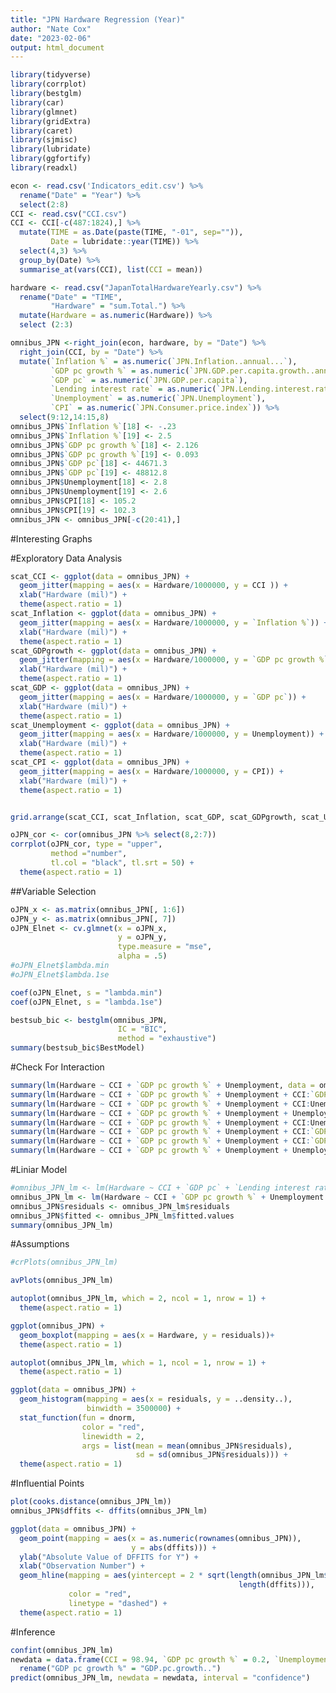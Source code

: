 ```yaml
---
title: "JPN Hardware Regression (Year)"
author: "Nate Cox"
date: "2023-02-06"
output: html_document
---
```


```r
library(tidyverse)
library(corrplot)  
library(bestglm)  
library(car) 
library(glmnet)
library(gridExtra)
library(caret)
library(sjmisc)
library(lubridate)
library(ggfortify)
library(readxl)
```

```r
econ <- read.csv('Indicators_edit.csv') %>%
  rename("Date" = "Year") %>%
  select(2:8)
CCI <- read.csv("CCI.csv")
CCI <- CCI[-c(487:1824),] %>%
  mutate(TIME = as.Date(paste(TIME, "-01", sep="")),
         Date = lubridate::year(TIME)) %>%
  select(4,3) %>%
  group_by(Date) %>%
  summarise_at(vars(CCI), list(CCI = mean))

hardware <- read.csv("JapanTotalHardwareYearly.csv") %>%
  rename("Date" = "TIME",
         "Hardware" = "sum.Total.") %>%
  mutate(Hardware = as.numeric(Hardware)) %>%
  select (2:3)

omnibus_JPN <-right_join(econ, hardware, by = "Date") %>%
  right_join(CCI, by = "Date") %>%
  mutate(`Inflation %` = as.numeric(`JPN.Inflation..annual...`),
         `GDP pc growth %` = as.numeric(`JPN.GDP.per.capita.growth..annual...`),
         `GDP pc` = as.numeric(`JPN.GDP.per.capita`),
         `Lending interest rate` = as.numeric(`JPN.Lending.interest.rate....`),
         `Unemployment` = as.numeric(`JPN.Unemployment`),
         `CPI` = as.numeric(`JPN.Consumer.price.index`)) %>%
  select(9:12,14:15,8)
omnibus_JPN$`Inflation %`[18] <- -.23
omnibus_JPN$`Inflation %`[19] <- 2.5
omnibus_JPN$`GDP pc growth %`[18] <- 2.126
omnibus_JPN$`GDP pc growth %`[19] <- 0.093
omnibus_JPN$`GDP pc`[18] <- 44671.3
omnibus_JPN$`GDP pc`[19] <- 48812.8
omnibus_JPN$Unemployment[18] <- 2.8
omnibus_JPN$Unemployment[19] <- 2.6
omnibus_JPN$CPI[18] <- 105.2
omnibus_JPN$CPI[19] <- 102.3
omnibus_JPN <- omnibus_JPN[-c(20:41),]

```
#Interesting Graphs

#Exploratory Data Analysis


```r
scat_CCI <- ggplot(data = omnibus_JPN) +
  geom_jitter(mapping = aes(x = Hardware/1000000, y = CCI )) +
  xlab("Hardware (mil)") +
  theme(aspect.ratio = 1)
scat_Inflation <- ggplot(data = omnibus_JPN) +
  geom_jitter(mapping = aes(x = Hardware/1000000, y = `Inflation %`)) +
  xlab("Hardware (mil)") +
  theme(aspect.ratio = 1)
scat_GDPgrowth <- ggplot(data = omnibus_JPN) +
  geom_jitter(mapping = aes(x = Hardware/1000000, y = `GDP pc growth %`)) +
  xlab("Hardware (mil)") +
  theme(aspect.ratio = 1)
scat_GDP <- ggplot(data = omnibus_JPN) +
  geom_jitter(mapping = aes(x = Hardware/1000000, y = `GDP pc`)) +
  xlab("Hardware (mil)") +
  theme(aspect.ratio = 1)
scat_Unemployment <- ggplot(data = omnibus_JPN) +
  geom_jitter(mapping = aes(x = Hardware/1000000, y = Unemployment)) +
  xlab("Hardware (mil)") +
  theme(aspect.ratio = 1)
scat_CPI <- ggplot(data = omnibus_JPN) +
  geom_jitter(mapping = aes(x = Hardware/1000000, y = CPI)) +
  xlab("Hardware (mil)") +
  theme(aspect.ratio = 1)


grid.arrange(scat_CCI, scat_Inflation, scat_GDP, scat_GDPgrowth, scat_Unemployment, scat_CPI, ncol =3)
```

```r
oJPN_cor <- cor(omnibus_JPN %>% select(8,2:7))
corrplot(oJPN_cor, type = "upper",
         method ="number",
         tl.col = "black", tl.srt = 50) +
  theme(aspect.ratio = 1)
```

##Variable Selection

```r
oJPN_x <- as.matrix(omnibus_JPN[, 1:6])
oJPN_y <- as.matrix(omnibus_JPN[, 7])
oJPN_Elnet <- cv.glmnet(x = oJPN_x,
                        y = oJPN_y, 
                        type.measure = "mse", 
                        alpha = .5)  
#oJPN_Elnet$lambda.min
#oJPN_Elnet$lambda.1se

coef(oJPN_Elnet, s = "lambda.min")
coef(oJPN_Elnet, s = "lambda.1se")

bestsub_bic <- bestglm(omnibus_JPN,
                        IC = "BIC",
                        method = "exhaustive")
summary(bestsub_bic$BestModel)
```

#Check For Interaction

```r
summary(lm(Hardware ~ CCI + `GDP pc growth %` + Unemployment, data = omnibus_JPN))
summary(lm(Hardware ~ CCI + `GDP pc growth %` + Unemployment + CCI:`GDP pc growth %`, data = omnibus_JPN))
summary(lm(Hardware ~ CCI + `GDP pc growth %` + Unemployment + CCI:Unemployment, data = omnibus_JPN))
summary(lm(Hardware ~ CCI + `GDP pc growth %` + Unemployment + Unemployment:`GDP pc growth %`, data = omnibus_JPN))
summary(lm(Hardware ~ CCI + `GDP pc growth %` + Unemployment + CCI:Unemployment:`GDP pc growth %`, data = omnibus_JPN))
summary(lm(Hardware ~ CCI + `GDP pc growth %` + Unemployment + CCI:`GDP pc growth %` + CCI:Unemployment, data = omnibus_JPN))
summary(lm(Hardware ~ CCI + `GDP pc growth %` + Unemployment + CCI:`GDP pc growth %` + Unemployment:`GDP pc growth %`, data = omnibus_JPN))
summary(lm(Hardware ~ CCI + `GDP pc growth %` + Unemployment + Unemployment:`GDP pc growth %` + CCI:Unemployment, data = omnibus_JPN))

```

#Liniar Model

```r
#omnibus_JPN_lm <- lm(Hardware ~ CCI + `GDP pc` + `Lending interest rate` + CCI:`GDP pc`, data = omnibus_JPN)
omnibus_JPN_lm <- lm(Hardware ~ CCI + `GDP pc growth %` + Unemployment + Unemployment:`GDP pc growth %` + CCI:Unemployment, data = omnibus_JPN)
omnibus_JPN$residuals <- omnibus_JPN_lm$residuals
omnibus_JPN$fitted <- omnibus_JPN_lm$fitted.values
summary(omnibus_JPN_lm)
```

#Assumptions

```r
#crPlots(omnibus_JPN_lm)

avPlots(omnibus_JPN_lm)

autoplot(omnibus_JPN_lm, which = 2, ncol = 1, nrow = 1) + 
  theme(aspect.ratio = 1)

ggplot(omnibus_JPN) + 
  geom_boxplot(mapping = aes(x = Hardware, y = residuals))+ 
  theme(aspect.ratio = 1)

autoplot(omnibus_JPN_lm, which = 1, ncol = 1, nrow = 1) +
  theme(aspect.ratio = 1)

ggplot(data = omnibus_JPN) + 
  geom_histogram(mapping = aes(x = residuals, y = ..density..), 
                 binwidth = 3500000) +
  stat_function(fun = dnorm, 
                color = "red", 
                linewidth = 2,
                args = list(mean = mean(omnibus_JPN$residuals), 
                            sd = sd(omnibus_JPN$residuals))) +
  theme(aspect.ratio = 1)
```

#Influential Points

```r
plot(cooks.distance(omnibus_JPN_lm))
omnibus_JPN$dffits <- dffits(omnibus_JPN_lm)

ggplot(data = omnibus_JPN) + 
  geom_point(mapping = aes(x = as.numeric(rownames(omnibus_JPN)), 
                           y = abs(dffits))) +
  ylab("Absolute Value of DFFITS for Y") +
  xlab("Observation Number") +
  geom_hline(mapping = aes(yintercept = 2 * sqrt(length(omnibus_JPN_lm$coefficients) /
                                                   length(dffits))),
             color = "red", 
             linetype = "dashed") +
  theme(aspect.ratio = 1)
```

#Inference

```r
confint(omnibus_JPN_lm)
newdata = data.frame(CCI = 98.94, `GDP pc growth %` = 0.2, `Unemployment`= 4.6)%>%
  rename("GDP pc growth %" = "GDP.pc.growth..")
predict(omnibus_JPN_lm, newdata = newdata, interval = "confidence")
```

